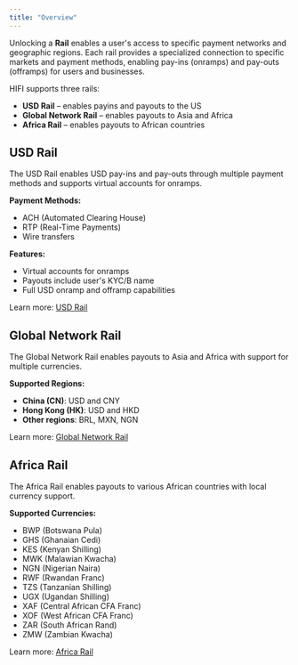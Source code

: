 ```yaml
---
title: "Overview"
---
```


Unlocking a **Rail** enables a user's access to specific payment networks and geographic regions. Each rail provides a specialized connection to specific markets and payment methods, enabling pay-ins (onramps) and pay-outs (offramps) for users and businesses.

HIFI supports three rails:

- **USD Rail** – enables payins and payouts to the US
- **Global Network Rail** – enables payouts to Asia and Africa
- **Africa Rail** – enables payouts to African countries

## USD Rail

The USD Rail enables USD pay-ins and pay-outs through multiple payment methods and supports virtual accounts for onramps.

**Payment Methods:**

- ACH (Automated Clearing House)
- RTP (Real-Time Payments)
- Wire transfers

**Features:**

- Virtual accounts for onramps
- Payouts include user's KYC/B name
- Full USD onramp and offramp capabilities

Learn more: [USD Rail](/docs/rails/usd)

## Global Network Rail

The Global Network Rail enables payouts to Asia and Africa with support for multiple currencies.

**Supported Regions:**

- **China (CN)**: USD and CNY
- **Hong Kong (HK)**: USD and HKD
- **Other regions**: BRL, MXN, NGN

Learn more: [Global Network Rail](/docs/rails/global-network)

## Africa Rail

The Africa Rail enables payouts to various African countries with local currency support.

**Supported Currencies:**

- BWP (Botswana Pula)
- GHS (Ghanaian Cedi)
- KES (Kenyan Shilling)
- MWK (Malawian Kwacha)
- NGN (Nigerian Naira)
- RWF (Rwandan Franc)
- TZS (Tanzanian Shilling)
- UGX (Ugandan Shilling)
- XAF (Central African CFA Franc)
- XOF (West African CFA Franc)
- ZAR (South African Rand)
- ZMW (Zambian Kwacha)

Learn more: [Africa Rail](/docs/rails/africa)
